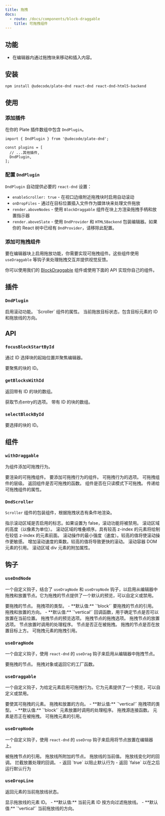 ```yaml
---
title: 拖拽
docs:
  - route: /docs/components/block-draggable
    title: 可拖拽组件
---
```


<ComponentPreview name="dnd-demo" />

<PackageInfo>

## 功能

- 在编辑器内通过拖拽块来移动和插入内容。

</PackageInfo>

## 安装

```bash
npm install @udecode/plate-dnd react-dnd react-dnd-html5-backend
```

## 使用

<Steps>

### 添加插件

在你的 Plate 插件数组中包含 `DndPlugin`。

```tsx
import { DndPlugin } from '@udecode/plate-dnd';

const plugins = [
  // ...其他插件,
  DndPlugin,
];
```

### 配置 `DndPlugin`

<ComponentSource name="dnd-kit" />

`DndPlugin` 自动提供必要的 `react-dnd` 设置：

- `enableScroller: true` - 在视口边缘附近拖拽块时启用自动滚动
- `onDropFiles` - 通过在目标位置插入文件作为媒体块来处理文件拖放
- `render.aboveNodes` - 使用 `BlockDraggable` 组件在块上方渲染拖拽手柄和放置指示器
- `render.aboveSlate` - 使用 `DndProvider` 和 `HTML5Backend` 包装编辑器。如果你的 React 树中已经有 `DndProvider`，请移除此配置。

### 添加可拖拽组件

要在编辑器块上启用拖放功能，你需要实现可拖拽组件。这些组件使用 `useDraggable` 等钩子来处理拖拽交互并提供视觉反馈。

你可以使用我们的 [BlockDraggable](/docs/components/block-draggable) 组件或使用下面的 API 实现你自己的组件。

</Steps>

## 插件

### `DndPlugin`

<API name="DndPlugin">
<APIOptions>
  <APIItem name="enableScroller" type="boolean" optional>
    启用滚动功能。
  </APIItem>
  <APIItem name="scrollerProps" type="Partial<ScrollerProps>" optional>
    `Scroller` 组件的属性。
  </APIItem>
  <APIItem name="dropTarget" type="{ id: string | null; line: DropLineDirection }" optional>
    当前拖放目标状态，包含目标元素的 ID 和拖放线的方向。
  </APIItem>
</APIOptions>
</API>

## API

### `focusBlockStartById`

通过 ID 选择块的起始位置并聚焦编辑器。

<API name="focusBlockStartById">
<APIParameters>
  <APIItem name="id" type="string">
    要聚焦的块的 ID。
  </APIItem>
</APIParameters>
</API>

### `getBlocksWithId`

返回带有 ID 的块的数组。

<API name="getBlocksWithId">
<APIOptions type="EditorNodesOptions">
  获取节点entry的选项。
</APIOptions>

<APIReturns type="NodeEntry[]">
  带有 ID 的块的数组。
</APIReturns>
</API>

### `selectBlockById`

<API name="selectBlockById">
<APIParameters>
  <APIItem name="id" type="string">
    要选择的块的 ID。
  </APIItem>
</APIParameters>
</API>

## 组件

### `withDraggable`

为组件添加可拖拽行为。

<API name="withDraggable">
<APIParameters>
  <APIItem name="Draggable" type="React.FC">
    要渲染的可拖拽组件。
  </APIItem>
  <APIItem name="Component" type="React.FC">
    要添加可拖拽行为的组件。
  </APIItem>
  <APIItem name="options" type="WithDraggableOptions" optional>
    可拖拽行为的选项。
  </APIItem>
</APIParameters>

<APIOptions type="WithDraggableOptions">
  <APIItem name="level" type="number | null" optional>
    可拖拽组件的层级。
  </APIItem>
  <APIItem name="filter" type="(editor: PlateEditor, path: Path) => boolean" optional>
    返回组件是否可拖拽的函数。
  </APIItem>
  <APIItem name="allowReadOnly" type="boolean" optional>
    组件是否在只读模式下可拖拽。
  </APIItem>
  <APIItem name="draggableProps" type="T" optional>
    传递给可拖拽组件的属性。
  </APIItem>
</APIOptions>
</API>

### `DndScroller`

`Scroller` 组件的包装组件，根据拖拽状态有条件地渲染。

<API name="DndScroller">
<APIState>
  <APIItem name="enabled" type="boolean">
    指示滚动区域是否启用的标志。如果设置为 false，滚动功能将被禁用。
  </APIItem>
  <APIItem name="height" type="number">
    滚动区域的高度（以像素为单位）。
  </APIItem>
  <APIItem name="zIndex" type="number">
    滚动区域的堆叠顺序。具有较高 z-index 的元素将绘制在较低 z-index 的元素前面。
  </APIItem>
  <APIItem name="minStrength" type="number">
    滚动操作的最小强度（速度）。较高的值将使滚动操作更敏感。
  </APIItem>
  <APIItem name="strengthMultiplier" type="number">
    增加滚动速度的乘数。较高的值将导致更快的滚动。
  </APIItem>
  <APIItem name="containerRef" type="RefObject<any>">
    滚动容器 DOM 元素的引用。
  </APIItem>
  <APIItem name="scrollAreaProps" type="HTMLAttributes<HTMLDivElement>">
    滚动区域 div 元素的附加属性。
  </APIItem>
</APIState>
</API>

## 钩子

### `useDndNode`

一个自定义钩子，结合了 `useDragNode` 和 `useDropNode` 钩子，以启用从编辑器中拖拽和放置节点。它为拖拽的节点提供了一个默认的预览，可以自定义或禁用。

<API name="useDndNode">
<APIOptions type="UseDndNodeOptions">
  <APIItem name="element" type="TElement">
    要拖拽的节点。
  </APIItem>
  <APIItem name="type" type="string" optional>
    拖拽项的类型。
    - **默认值:** `'block'`
  </APIItem>
  <APIItem name="nodeRef" type="any">
    要拖拽的节点的引用。
  </APIItem>
  <APIItem name="orientation" type="'horizontal' | 'vertical'" optional>
    拖拽和放置的方向。
    - **默认值:** `'vertical'`
  </APIItem>
  <APIItem name="canDropNode" type="(args: { dragEntry: NodeEntry; dragItem: DragItemNode; dropEntry: NodeEntry; editor: PlateEditor }) => boolean" optional>
    回调函数，用于确定节点是否可以放置在当前位置。
  </APIItem>
  <APIItem name="preview" type="previewOptions" optional>
    拖拽节点的预览选项。
  </APIItem>
  <APIItem name="drag" type="dragOptions" optional>
    拖拽节点的拖拽选项。
  </APIItem>
  <APIItem name="drop" type="dropOptions" optional>
    拖拽节点的放置选项。
  </APIItem>
  <APIItem name="onDropHandler" type="string" optional>
    节点放置时调用的处理程序。
  </APIItem>
</APIOptions>

<APIReturns type="object">
  <APIItem name="isDragging" type="boolean">
    节点是否正在被拖拽。
  </APIItem>
  <APIItem name="isOver" type="boolean">
    拖拽的节点是否在放置目标上方。
  </APIItem>
  <APIItem name="dragRef" type="ConnectDragSource">
    可拖拽元素的拖拽引用。
  </APIItem>
</APIReturns>
</API>

### `useDragNode`

一个自定义钩子，使用 `react-dnd` 的 `useDrag` 钩子来启用从编辑器中拖拽节点。

<API name="useDragNode">
<APIOptions type="UseDragNodeOptions">
  <APIItem name="element" type="TElement">
    要拖拽的节点。
  </APIItem>
  <APIItem name="item" type="DragObject | DragObjectFactory<DragObject>" optional>
    拖拽对象或返回它的工厂函数。
  </APIItem>
</APIOptions>
</API>

### `useDraggable`

一个自定义钩子，为给定元素启用可拖拽行为。它为元素提供了一个预览，可以自定义或禁用。

<API name="useDraggable">
<APIOptions type="object">
  <APIItem name="element" type="TElement">
    要使其可拖拽的元素。
  </APIItem>
  <APIItem name="orientation" type="'horizontal' | 'vertical'" optional>
    拖拽和放置的方向。
    - **默认值:** `'vertical'`
  </APIItem>
  <APIItem name="type" type="string" optional>
    拖拽项的类型。
    - **默认值:** `'block'`
  </APIItem>
  <APIItem name="onDropHandler" type="function" optional>
    元素放置时调用的处理程序。
  </APIItem>
</APIOptions>

<APIReturns type="object">
  <APIItem name="handleRef" type="(element: Element | React.ReactElement | React.RefObject<any> | null) => void">
    拖拽源连接函数。
  </APIItem>
  <APIItem name="isDragging" type="boolean">
    元素是否正在被拖拽。
  </APIItem>
  <APIItem name="previewRef" type="React.RefObject<HTMLDivElement>">
    可拖拽元素的引用。
  </APIItem>
</APIReturns>
</API>

### `useDropNode`

一个自定义钩子，使用 `react-dnd` 的 `useDrop` 钩子来启用将节点放置在编辑器上。

<API name="useDropNode">
<APIOptions type="UseDropNodeOptions">
  <APIItem name="nodeRef" type="any">
    被拖拽节点的引用。
  </APIItem>
  <APIItem name="element" type="TElement">
    拖放线所附加的节点。
  </APIItem>
  <APIItem name="dropLine" type="string">
    拖放线的当前值。
  </APIItem>
  <APIItem name="onChangeDropLine" type="function">
    拖放线变化时的回调。
  </APIItem>
  <APIItem name="onDropHandler" type="object">
    拦截放置处理的回调。
    - 返回 `true` 以阻止默认行为
    - 返回 `false` 以在之后运行默认行为
  </APIItem>
</APIOptions>
</API>

### `useDropLine`

返回元素的当前拖放线状态。

<API name="useDropLine">
<APIOptions type="object">
  <APIItem name="id" type="string" optional>
    显示拖放线的元素 ID。
    - **默认值:** 当前元素 ID
  </APIItem>
  <APIItem name="orientation" type="'horizontal' | 'vertical'" optional>
    按方向过滤拖放线。
    - **默认值:** `'vertical'`
  </APIItem>
</APIOptions>

<APIReturns type="object">
  <APIItem name="dropLine" type="'top' | 'bottom' | 'left' | 'right' | ''">
    当前拖放线的方向。
  </APIItem>
</APIReturns>
</API>